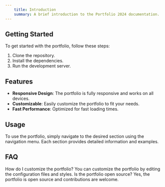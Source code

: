 ```yaml
---
    title: Introduction
    summary: A brief introduction to the Portfolio 2024 documentation.
---
```


## Getting Started

To get started with the portfolio, follow these steps:

1. Clone the repository.
2. Install the dependencies.
3. Run the development server.

## Features

-   **Responsive Design**: The portfolio is fully responsive and works on all devices.
-   **Customizable**: Easily customize the portfolio to fit your needs.
-   **Fast Performance**: Optimized for fast loading times.

## Usage

To use the portfolio, simply navigate to the desired section using the navigation menu. Each section provides detailed information and examples.

## FAQ

<Accordion type="multiple">
	<AccordionItem value="faq-1">
		<AccordionTrigger>How do I customize the portfolio?</AccordionTrigger>
		<AccordionContent>
			You can customize the portfolio by editing the configuration files and styles.
		</AccordionContent>
	</AccordionItem>
	<AccordionItem value="faq-2">
		<AccordionTrigger>Is the portfolio open source?</AccordionTrigger>
		<AccordionContent>Yes, the portfolio is open source and contributions are welcome.</AccordionContent>
	</AccordionItem>
</Accordion>
